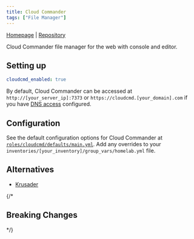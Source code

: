 ```yaml
---
title: Cloud Commander
tags: ["File Manager"]
---
```



[Homepage](https://cloudcmd.io/) |
[Repository](https://github.com/coderaiser/cloudcmd)

<Tags tags={frontmatter.tags} />

Cloud Commander file manager for the web with console and editor.

## Setting up

```yaml title="inventories/homelab/group_vars/homelab.yml"
cloudcmd_enabled: true
```

By default, Cloud Commander can be accessed at `http://[your_server_ip]:7373` or `https://cloudcmd.[your_domain].com` if you have [DNS access](../guides/dns-access) configured.

## Configuration

See the default configuration options for Cloud Commander at [`roles/cloudcmd/defaults/main.yml`](https://github.com/Dylancyclone/ansible-homelab-orchestration/blob/main/roles/cloudcmd/defaults/main.yml).
Add any overrides to your `inventories/[your_inventory]/group_vars/homelab.yml` file.

## Alternatives

- [Krusader](./krusader)

{/* 

## Breaking Changes

*/}